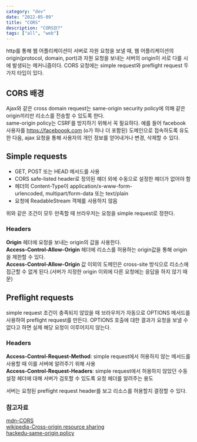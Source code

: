 ```yaml
---
category: "dev"
date: "2022-05-09"
title: "CORS"
description: "CORS란?"
tags: ["all", "web"]
---
```


http를 통해 웹 어플리케이션이 서버로 자원 요청을 보낼 때, 웹 어플리케이션의 origin(protocol, domain, port)과 자원 요청을 보내는 서버의 origin이 서로 다를 시에 발생되는 메커니즘이다.
CORS 요청에는 simple request와 preflight request 두 가지 타입이 있다.<br />

## CORS 배경

Ajax와 같은 cross domain request는 same-origin security policy에 의해 같은 origin끼리만 리소스를 전송할 수 있도록 한다.<br />
same-origin policy는 CSRF를 방지하기 위해서 꼭 필요하다. 예를 들어 facebook 사용자를 https://faceboook.com (o가 하나 더 포함된) 도메인으로 접속하도록 유도한 다음, ajax 요청을 통해 사용자의 개인 정보를 얻어내거나 변경, 삭제할 수 있다.

## Simple requests

- GET, POST 또는 HEAD 메서드를 사용
- CORS safe-listed header로 정의된 헤더 외에 수동으로 설정한 헤더가 없어야 함
- 헤더의 Content-Type이 application/x-www-form-urlencoded, multipart/form-data 또는 text/plain
- 요청에 ReadableStream 객체를 사용하지 않음

위와 같은 조건이 모두 만족할 때 브라우저는 요청을 simple request로 정한다.

### Headers

**Origin** 헤더에 요청을 보내는 origin의 값을 사용한다.<br />
**Access-Control-Allow-Origin** 헤더에 리소스를 허용하는 origin값을 통해 origin을 제한할 수 있다.<br />
**Access-Control-Allow-Origin** 값 이외의 도메인은 cross-site 방식으로 리소스에 접근할 수 없게 된다.(서버가 지정한 origin 이외에 다른 요청에는 응답을 하지 않기 때문)<br />

## Preflight requests

simple request 조건이 충족되지 않았을 때 브라우저가 자동으로 OPTIONS 메서드를 사용하여 preflight request를 만든다.
OPTIONS 호출에 대한 결과가 요청을 보낼 수 없다고 하면 실제 해당 요청이 이루어지지 않는다.

### Headers

**Access-Control-Request-Method**: simple request에서 허용하지 않는 메서드를 사용할 때 이를 서버에 알려주기 위해 사용<br />
**Access-Control-Request-Headers**: simple request에서 허용하지 않았던 수동 설정 헤더에 대해 서버가 검토할 수 있도록 요청 헤더를 알려주는 용도<br />

서버는 요청된 preflight request header를 보고 리소스를 허용할지 결정할 수 있다.

### 참고자료

[mdn-CORS](https://developer.mozilla.org/en-US/docs/Web/HTTP/CORS)<br/>
[wikipedia-Cross-origin resource sharing](https://en.wikipedia.org/wiki/Cross-origin_resource_sharing)<br />
[hackedu-same-origin policy](https://www.hackedu.com/blog/same-origin-policy-and-cross-origin-resource-sharing-cors)
